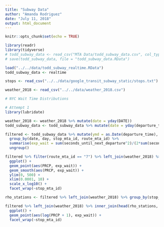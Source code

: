 ```yaml
---
title: "Subway Data"
author: "Amanda Rodriguez"
date: "July 11, 2018"
output: html_document
---
```


```r
knitr::opts_chunk$set(echo = TRUE)
```
```r
library(readr)
library(tidyverse)
# todd_subway_data <- read_csv("MTA Data/todd_subway_data.csv", col_types = cols(route_mta_id = col_factor(levels = NULL)))
# save(todd_subway_data, file = "todd_subway_data.RData")

load("../../data/todd_subway_realtime.RData")
todd_subway_data <- realtime

stops <- read_csv("../../data/google_transit_subway_static/stops.txt")

weather_2018 <- read_csv("../../data/weather_2018.csv")

```

```r
# NYC Wait Time Distributions

# Attempt 1
library(lubridate)

weather_2018 <- weather_2018 %>% mutate(date = yday(DATE))
todd_subway_data <- todd_subway_data %>% mutate(date = yday(departure_time))

filtered <- todd_subway_data %>% mutate(ymd = as.Date(departure_time), hour = hour(departure_time), day = wday(departure_time)) %>% 
  group_by(date, day, stop_mta_id, route_mta_id) %>% 
  summarise(exp_wait = sum(seconds_until_next_departure^2)/(2*sum(seconds_until_next_departure)), total_sec = sum(seconds_until_next_departure)) %>%
  ungroup()
```


```r

filtered %>% filter(route_mta_id == "7") %>% left_join(weather_2018) %>% left_join(stops, by = c("stop_mta_id" = "stop_id")) %>%
  ggplot() +
  geom_point(aes(PRCP, exp_wait)) + 
  geom_smooth(aes(PRCP, exp_wait)) +
  ylim(0, 500) +
  xlim(0.0001, 10) +
  scale_x_log10() +
  facet_wrap(~stop_mta_id)

```

``` r

rho_stations <- filtered %>% left_join(weather_2018) %>% group_by(stop_mta_id, route_mta_id) %>% summarize(rho = cor(log(PRCP + 1), exp_wait, use="complete.obs"), num = n()) %>% filter(num > 129/2) %>% mutate(magnitude = abs(rho)) %>% arrange(desc(magnitude)) %>% left_join(stops, by = c("stop_mta_id" = "stop_id"))

filtered %>% left_join(weather_2018) %>% inner_join(head(rho_stations, 10)) %>%
  ggplot() +
  geom_point(aes(log(PRCP + 1), exp_wait)) +
  facet_wrap(~stop_mta_id)
  
```
